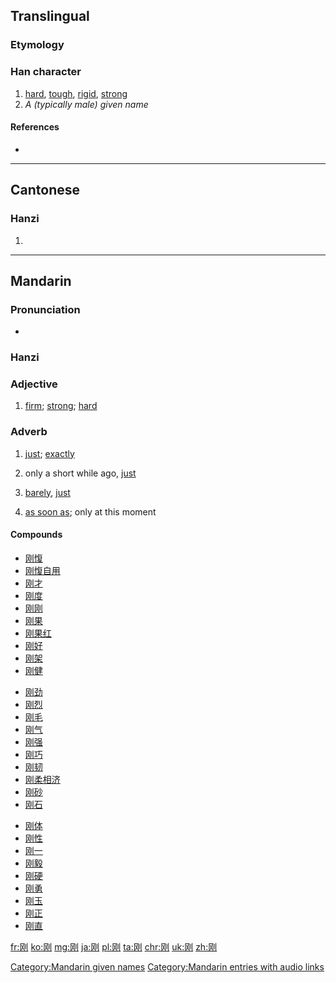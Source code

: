 {{also|剛}}
==Translingual==

===Etymology===
{{Han simp|剛|f=岡|t=冈}}

{{Han compound|冈|刀|c1=p|c2=s|t2=knife|ls=psc}}

===Han character===
{{Han char|rn=18|rad=刀|as=04|sn=6|four=|canj=月大中弓 (BKLN)|ids=⿰[[冈]][[刂]]}}

# [[hard]], [[tough]], [[rigid]], [[strong]]
# ''A (typically male) given name''

====References====
* {{Han ref|kx=0137.301|hdz=10326.060|uh=521A|ud=21018}}

----

==Cantonese==

===Hanzi===
{{yue-hanzi|jyut=gong1|y=gong1|tra=剛}}

# {{defn|lang=yue|sort=刀04}}

----

==Mandarin==

===Pronunciation===
* {{audio|zh-gāng.ogg|audio|lang=cmn}}

===Hanzi===
{{cmn-hanzi|tra=剛|pin=[[gāng]] ([[gang1]], [[Gāng]] ([[Gang1]])|wg=kang<sup>1</sup>, Kang<sup>1</sup>}}

===Adjective===
{{cmn-adj|s|pin=gāng|pint=gang1|tra=剛|sim=刚}}

# [[firm]]; [[strong]]; [[hard]]
#: {{zh-usex|他 的 性格 是 刚 与 柔 的 结合。|His character is a combination of strength and kindness.|link=y}}  

===Adverb===
{{cmn-adv|s|pin=gāng|pint=gang1|tra=剛|sim=刚}}

# [[just]]; [[exactly]]
#: {{zh-usex|刚好|just, exactly|link=y}}
# only a short while ago, [[just]]
#: {{zh-usex|刚才|just now, a moment ago|link=y}} 
#: {{zh-usex|刚刚|just now, only|link=y}}
#: {{zh-usex|他 '''刚''' 回来 。|He has '''just''' come back.|link=y}}
# [[barely]], [[just]]
#: {{zh-usex|一 个 月 1000 元 的 工资，'''刚''' 够 他 吃饭。|He earn 1000 yuan a month, '''barely''' enough for food.|link=y}}
# [[as soon as]]; only at this moment
#: {{zh-usex|他 刚 做完 工作，铃 就 响 了.|The moment he finished his work, bell rang.|link=y}}  


====Compounds====
{{rel-top3}}
* [[刚愎]]
* [[刚愎自用]]
* [[刚才]]
* [[刚度]]
* [[刚刚]]
* [[刚果]]
* [[刚果红]]
* [[刚好]]
* [[刚架]]
* [[刚健]]
{{rel-mid3}}
* [[刚劲]]
* [[刚烈]]
* [[刚毛]]
* [[刚气]]
* [[刚强]]
* [[刚巧]]
* [[刚韧]]
* [[刚柔相济]]
* [[刚砂]]
* [[刚石]]
{{rel-mid3}}
* [[刚体]]
* [[刚性]]
* [[刚一]]
* [[刚毅]]
* [[刚硬]]
* [[刚勇]]
* [[刚玉]]
* [[刚正]]
* [[刚直]]
{{rel-bottom}}

[[Category:Mandarin given names]]
[[Category:Mandarin entries with audio links]]

[[fr:刚]]
[[ko:刚]]
[[mg:刚]]
[[ja:刚]]
[[pl:刚]]
[[ta:刚]]
[[chr:刚]]
[[uk:刚]]
[[zh:刚]]